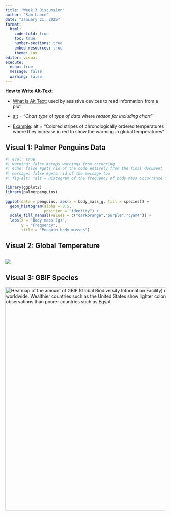 ```yaml
---
title: "Week 3 Discussion"
author: "Sam Lance"
date: "January 21, 2025"
format:
  html:
    code-fold: true
    toc: true
    number-sections: true
    embed-resources: true
    theme: Lux
editor: visual
execute:
  echo: true
  message: false
  warning: false
---
```


**How to Write Alt-Text**:

-   [What is Alt Text:]{.underline} used by assistive devices to read information from a plot

-   [alt]{.underline} = "*Chart type* of *type of data* where *reason for including chart*"

-   [Example]{.underline}: alt = "Colored stripes of chronologically ordered temperatures where they increase in red to show the warming in global temperatures"

## Visual 1: Palmer Penguins Data

```r
#| eval: true
#| warning: false #stops warnings from occurring 
#| echo: false #gets rid of the code entirely from the final document 
#| message: false #gets rid of the message too 
#| fig-alt: "alt = Histogram of the frequency of body mass occurrance for three different species of penguins (Adelie, Chinstrap, Gentoo). The average bodymass of the Gentoo penguin is significantly larger than the other two species "

library(ggplot2)
library(palmerpenguins)

ggplot(data = penguins, aes(x = body_mass_g, fill = species)) +
  geom_histogram(alpha = 0.5, 
                 position = "identity") +
  scale_fill_manual(values = c("darkorange","purple","cyan4")) +
  labs(x = "Body mass (g)",
       y = "Frequency",
       title = "Penguin body masses")
```

## Visual 2: Global Temperature

## ![](nyt-monthly-temp.png){fig-alt="Dot plot of montly global temperatures from 1850, the start of the industrial revolution, to 2023. The overall trend shows prior to 1975 the yearly temperature is hotter than average, compared to prior to 1975 when the temperature is colder than average"}

## Visual 3: GBIF Species

<img src="chapman-etal-2024.png" alt="Heatmap of the amount of GBIF (Global Biodiversity Information Facility) observations of species worldwide. Wealthier countries such as the United States show lighter colors that indicate more observations than poorer countries such as Egypt" width="700px"/>

